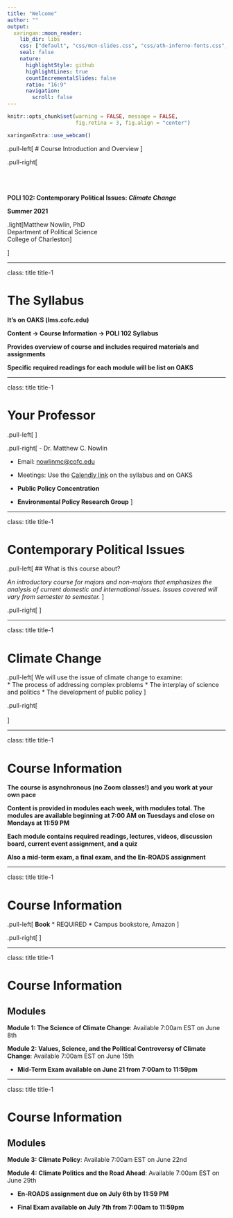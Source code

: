 ```yaml
---
title: "Welcome"
author: ""
output:
  xaringan::moon_reader:
    lib_dir: libs
    css: ["default", "css/mcn-slides.css", "css/ath-inferno-fonts.css", "css/animate.css"]
    seal: false
    nature:
      highlightStyle: github
      highlightLines: true
      countIncrementalSlides: false
      ratio: "16:9"
      navigation:
        scroll: false
---
```

  
```r
knitr::opts_chunk$set(warning = FALSE, message = FALSE, 
                      fig.retina = 3, fig.align = "center")
```

```r
xaringanExtra::use_webcam()
```

.pull-left[
# Course Introduction and Overview
<figure>
  <img src="sticker.jpeg" width="%">
</figure>
]

.pull-right[

</br>
</br>
</br>
**POLI 102: Contemporary Political Issues: _Climate Change_ **

**Summer 2021**

.light[Matthew Nowlin, PhD<br>
Department of Political Science<br>
College of Charleston
]

]

---

class: title title-1

# The Syllabus 

**It's on OAKS (lms.cofc.edu)** 

**Content -> Course Information -> POLI 102 Syllabus** 

**Provides overview of course and includes required materials and assignments** 

**Specific required readings for each module will be list on OAKS** 

---

class: title title-1

# Your Professor 

.pull-left[
<figure>
  <img src="img/me.png" width="%">
</figure>
]

.pull-right[
- Dr. Matthew C. Nowlin 

- Email: [nowlinmc@cofc.edu](mailto:nowlinmc@cofc.edu)

- Meetings: Use the [Calendly link](https://calendly.com/nowlinmc/meetings) on the syllabus and on OAKS  

- **Public Policy Concentration** 

- **Environmental Policy Research Group** 
]


---

class: title title-1

# Contemporary Political Issues 

.pull-left[
## What is this course about? 

_An introductory course for majors and non-majors that emphasizes the analysis of current domestic and international issues. Issues covered will vary from semester to semester._ 
]

.pull-right[
<figure>
  <img src="img/bear.JPG" width="%">
</figure>
]

---

class: title title-1

# Climate Change 

.pull-left[
We will use the issue of climate
change to examine:  
* The process of addressing complex problems
* The interplay of science and politics 
* The development of public policy 
]

.pull-right[
</br>
</br>
<figure>
<center>
  <img src="img/temp-avgs.jpeg" width="">
</figure>
]

---

class: title title-1

# Course Information 

**The course is asynchronous (no Zoom classes!) and you work at your own pace**

**Content is provided in modules each week, with  modules total. The modules are available beginning at 7:00 AM on Tuesdays and close on Mondays at 11:59 PM**

**Each module contains required readings, lectures, videos, discussion board, current event assignment, and a quiz** 

**Also a mid-term exam, a final exam, and the En-ROADS assignment**  

---

class: title title-1

# Course Information 

.pull-left[
**Book**
* REQUIRED 
* Campus bookstore, Amazon 
]

.pull-right[
<figure>
  <img src="img/book.jpeg" width="%">
</figure>
]

---

class: title title-1

# Course Information 

## Modules 

**Module 1: The Science of Climate Change**: Available 7:00am EST on June 8th

**Module 2: Values, Science, and the Political Controversy of Climate Change**: Available 7:00am EST on June 15th

* __Mid-Term Exam available on June 21 from 7:00am to 11:59pm__

---

class: title title-1

# Course Information 

## Modules 
**Module 3: Climate Policy**: Available 7:00am EST on June 22nd 

**Module 4: Climate Politics and the Road Ahead**: Available 7:00am EST on June 29th

* __En-ROADS assignment due on July 6th by 11:59 PM__ 

* __Final Exam available on July 7th from 7:00am to 11:59pm__


